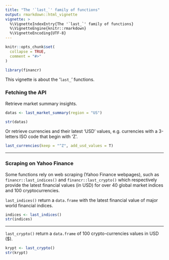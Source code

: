 ```yaml
---
title: "The '`last_`' family of functions"
output: rmarkdown::html_vignette
vignette: >
  %\VignetteIndexEntry{The '`last_`' family of functions}
  %\VignetteEngine{knitr::rmarkdown}
  %\VignetteEncoding{UTF-8}
---
```


```r
knitr::opts_chunk$set(
  collapse = TRUE,
  comment = "#>"
)
```

```r
library(financr)
```

This vignette is about the '`last_`' functions.

### Fetching the API
Retrieve market summary insights.

```r
datas <- last_market_summary(region = "US")

str(datas)

```

Or retrieve currencies and their latest 'USD' values, e.g. currencies with a 3-letters ISO code that begin with 'Z'.
 
```r

last_currencies(keep = "^Z", add_usd_values = T)

```


---

### Scraping on Yahoo Finance

Some functions rely on web scraping (Yahoo Finance webpages), such as `financr::last_indices()` and `financr::last_crypto()` which respectively provide the latest financial values (in USD) for over 40 global market indices and 100 cryptocurrencies.

`last_indices()` return a `data.frame` with the latest financial value of major world financial indices.

```r
indices <- last_indices()
str(indices)
```

---

`last_crypto()` return a `data.frame` of 100 crypto-currencies values in USD ($). 

```r
krypt <- last_crypto()
str(krypt)
```


